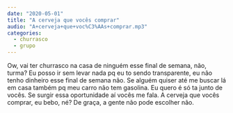 ```yaml
---
date: "2020-05-01"
title: "A cerveja que vocês comprar"
audio: "A+cerveja+que+voc%C3%AAs+comprar.mp3"
categories:
  - churrasco
  - grupo
---
```


<Transcription>
  Ow, vai ter churrasco na casa de ninguém esse final de semana, não, turma? Eu posso ir sem levar nada pq eu to sendo transparente, eu não tenho dinheiro esse final de semana não. Se alguém quiser até me buscar lá em casa também pq meu carro não tem gasolina. Eu quero é só ta junto de vocês. Se surgir essa oportunidade aí vocês me fala. A cerveja que vocês comprar, eu bebo, né? De graça, a gente não pode escolher não.
</Transcription>